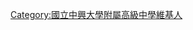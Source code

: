 {{Userbox
  |border-c = #d28280
  |border-s = 0
  |id-c     = #d0393e
  |id-fc    = #ffffff
  |info-c   = #ffffff
  |info-s   = 10
  |info-fc  = #4c4c4c
  |id       = SHCH
|info     = <font face="思源黑體 Light">這個用戶是'''[[國立中興大學附屬高級中學|<font face="思源黑體 HW"><span style="color:#d0393e">國立興大附中</span></font>]]'''或原'''[[國立大里高中|<font face="思源黑體 HW"><span style="color:#d0393e">國立大里高中</span></font>]]'''的學生、校友或教職人員。</font>
}}<span style="font-family: 文泉驛正黑;文泉驛微米黑;思源黑體">

[[Category:國立中興大學附屬高級中學維基人]]